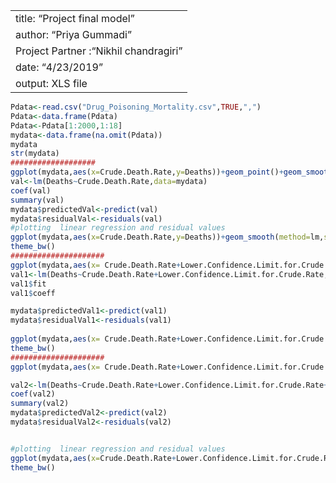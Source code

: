 ------
title: "Project final model "
author: "Priya Gummadi"
Project Partner :"Nikhil chandragiri"
date: "4/23/2019"
output: XLS file 
------

```{r}
Pdata<-read.csv("Drug_Poisoning_Mortality.csv",TRUE,",")
Pdata<-data.frame(Pdata)
Pdata<-Pdata[1:2000,1:18]
mydata<-data.frame(na.omit(Pdata))
mydata
str(mydata)
###################
ggplot(mydata,aes(x=Crude.Death.Rate,y=Deaths))+geom_point()+geom_smooth(method=lm,se=FALSE,colour="black")
val<-lm(Deaths~Crude.Death.Rate,data=mydata)
coef(val)
summary(val)
mydata$predictedVal<-predict(val)
mydata$residualVal<-residuals(val)
#plotting  linear regression and residual values 
ggplot(mydata,aes(x=Crude.Death.Rate,y=Deaths))+geom_smooth(method=lm,se=FALSE,color="grey")+geom_segment(aes(xend=Crude.Death.Rate,yend=predictedVal),alpha=0.2)+geom_point(aes(color=abs(residualVal)))+scale_color_continuous(low="orange",high="green")+guides(color=FALSE)+geom_point(aes(y=predictedVal),shape=1)
theme_bw()
#####################
ggplot(mydata,aes(x= Crude.Death.Rate+Lower.Confidence.Limit.for.Crude.Rate,y=Deaths))+geom_point()+geom_smooth(method=lm,se=FALSE,colour="black")
val1<-lm(Deaths~Crude.Death.Rate+Lower.Confidence.Limit.for.Crude.Rate,data=mydata)
val1$fit
val1$coeff

mydata$predictedVal1<-predict(val1)
mydata$residualVal1<-residuals(val1)
 
ggplot(mydata,aes(x= Crude.Death.Rate+Lower.Confidence.Limit.for.Crude.Rate,y=Deaths))+geom_smooth(method=lm,se=FALSE,color="grey")+geom_segment(aes(xend= Lower.Confidence.Limit.for.Crude.Rate,yend=predictedVal),alpha=0.2)+geom_point(aes(color=abs(residualVal1)))+scale_color_continuous(low="orange",high="green")+guides(color=FALSE)+geom_point(aes(y=predictedVal1),shape=1)
theme_bw()
#####################
ggplot(mydata,aes(x= Crude.Death.Rate+Lower.Confidence.Limit.for.Crude.Rate+Upper.Confidence.Limit.for.Crude.Rate,y=Deaths))+geom_point()+geom_smooth(method=lm,se=FALSE,colour="black")

val2<-lm(Deaths~Crude.Death.Rate+Lower.Confidence.Limit.for.Crude.Rate+Upper.Confidence.Limit.for.Crude.Rate,data=mydata)
coef(val2)
summary(val2)
mydata$predictedVal2<-predict(val2)
mydata$residualVal2<-residuals(val2)


#plotting  linear regression and residual values 
ggplot(mydata,aes(x=Crude.Death.Rate+Lower.Confidence.Limit.for.Crude.Rate+ Upper.Confidence.Limit.for.Crude.Rate,y=Deaths))+geom_smooth(method=lm,se=FALSE,color="grey")+geom_segment(aes(xend= Crude.Death.Rate+Lower.Confidence.Limit.for.Crude.Rate+Upper.Confidence.Limit.for.Crude.Rate,yend=predictedVal2),alpha=0.2)+geom_point(aes(color=abs(residualVal2)))+scale_color_continuous(low="orange",high="green")+guides(color=FALSE)+geom_point(aes(y=predictedVal2),shape=1)
theme_bw()

```

